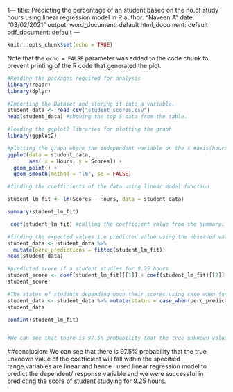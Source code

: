 1---
title: Predicting the percentage of an student based on the no.of study hours using linear regression model in R
author: "Naveen.A"
date: "03/02/2021"
output:
  word_document: default
  html_document: default
  pdf_document: default
---

```{r setup, include=FALSE}
knitr::opts_chunk$set(echo = TRUE)
```


Note that the `echo = FALSE` parameter was added to the code chunk to prevent printing of the R code that generated the plot.
```{r}
#Reading the packages required for analysis
library(readr)
library(dplyr)

#Importing the Dataset and storing it into a variable.
student_data <- read_csv("student_scores.csv")
head(student_data) #showing the top 5 data from the table.
```
```{r}
#loading the ggplot2 libraries for plotting the graph
library(ggplot2)

#plotting the graph where the independent variable on the x #axis(hours) and dependent variable on the y axis(scores).
ggplot(data = student_data,
       aes( x = Hours, y = Scores)) + 
  geom_point() + 
  geom_smooth(method = "lm", se = FALSE)
```
```{r}
#finding the coefficients of the data using linear model function 

student_lm_fit <- lm(Scores ~ Hours, data = student_data)

summary(student_lm_fit)
```
```{r}
 coef(student_lm_fit) #calling the coefficient value from the summary. that is the intercept and slope.

#finding the expected values i.e predicted value using the observed value.
student_data <- student_data %>% 
  mutate(perc_predictions = fitted(student_lm_fit))
head(student_data)


```
```{r}
#predicted score if a student studies for 9.25 hours
student_score <- coef(student_lm_fit)[[1]] + coef(student_lm_fit)[[2]] * 9.25
student_score
```
```{r}
#The status of students depending upon their scores using case_when function
student_data <- student_data %>% mutate(status = case_when(perc_predictions < 35 ~ "Fail",                  perc_predictions >= 35 & perc_predictions <= 60 ~ "Pass", perc_predictions > 60 & perc_predictions < 85 ~             "first_class",                                            perc_predictions >= 85 ~ "Distinction"))
student_data
```
```{r}
confint(student_lm_fit)


#We can see that there is 97.5% probability that the true unknown value of the coefficient will fall within the specified range.and the intercept falls between the range ( -2.75 to 7.720 ) that is the score if a student studies for 0 hours. and the hours falls between the range (8.83 - 10.71) that means there will be increase in score between 8.83 - 10.71 if the average of hour increases by 1 hour.
```

##conclusion: We can see that there is 97.5% probability that the true unknown value of the coefficient will fall within the specified range.variables are linear and hence i used linear regression model to predict the dependent/ response variable and we were successful in predicting the score of student studying for 9.25 hours.

